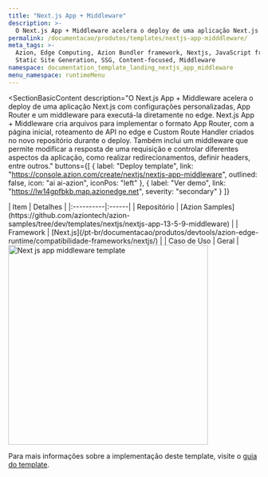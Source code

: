 ```yaml
---
title: "Next.js App + Middleware"
description: >-
  O Next.js App + Middleware acelera o deploy de uma aplicação Next.js com configurações personalizadas, App Router e um middleware para executá-la diretamente no edge. Next.js App + Middleware cria arquivos para implementar o formato App Router, com a página inicial, roteamento de API no edge e Custom Route Handler criados no novo repositório durante o deploy. Também inclui um middleware que permite modificar a resposta de uma requisição e controlar diferentes aspectos da aplicação, como realizar redirecionamentos, definir headers, entre outros.
permalink: /documentacao/produtos/templates/nextjs-app-midddleware/
meta_tags: >-
  Azion, Edge Computing, Azion Bundler framework, Nextjs, JavaScript frameworks,
  Static Site Generation, SSG, Content-focused, Middleware
namespace: documentation_template_landing_nextjs_app_middleware
menu_namespace: runtimeMenu
---
```



<SectionBasicContent
  description="O Next.js App + Middleware acelera o deploy de uma aplicação Next.js com configurações personalizadas, App Router e um middleware para executá-la diretamente no edge. Next.js App + Middleware cria arquivos para implementar o formato App Router, com a página inicial, roteamento de API no edge e Custom Route Handler criados no novo repositório durante o deploy. Também inclui um middleware que permite modificar a resposta de uma requisição e controlar diferentes aspectos da aplicação, como realizar redirecionamentos, definir headers, entre outros."
  buttons={[
    { label: "Deploy template", link: "https://console.azion.com/create/nextjs/nextjs-app-middleware", outlined: false, icon: "ai ai-azion", iconPos: "left" },
    { label: "Ver demo", link: "https://lw14gpfbkb.map.azionedge.net", severity: "secondary" }
  ]}
>
  <Fragment slot="content">
    <div style="flex: 1; min-width: 300px;">
      | Item | Detalhes |
      |:----------|:------|
      | Repositório | [Azion Samples](https://github.com/aziontech/azion-samples/tree/dev/templates/nextjs/nextjs-app-13-5-9-middleware) |
      | Framework | [Next.js](/pt-br/documentacao/produtos/devtools/azion-edge-runtime/compatibilidade-frameworks/nextjs/) |
      | Caso de Uso | Geral |
    </div>
    <div style="display: flex; justify-content: center; align-items: center; flex: 1;">
      <img src="/assets/docs/images/uploads/template-showcase/nextjs/nextjs-app-middleware.png" width="400" alt="Next js app middleware template" style="min-width: 100%; max-width: 100%; height: auto;" />
    </div>
  </Fragment>
</SectionBasicContent>

Para mais informações sobre a implementação deste template, visite o [guia do template](/pt-br/documentacao/produtos/guias/nextjs-app-middleware/).